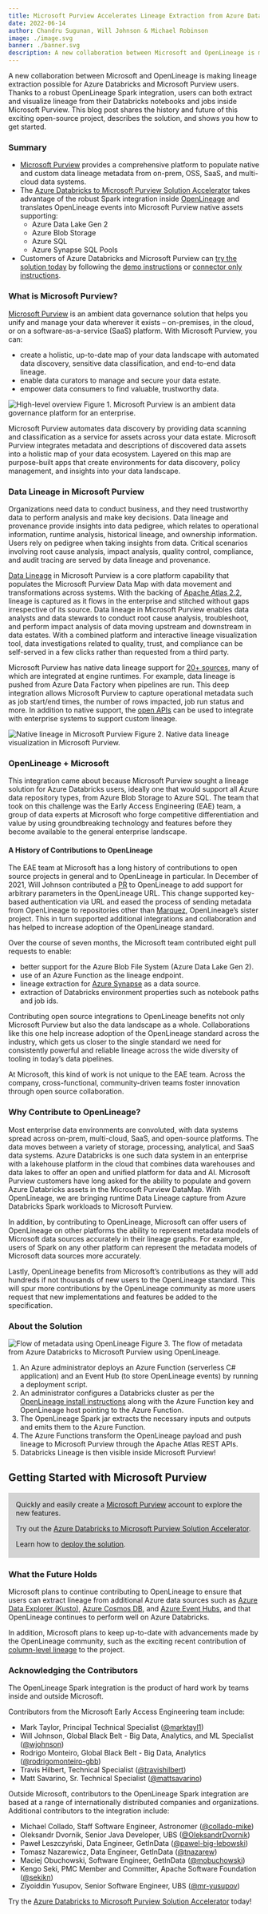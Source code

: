 ```yaml
---
title: Microsoft Purview Accelerates Lineage Extraction from Azure Databricks
date: 2022-06-14
author: Chandru Sugunan, Will Johnson & Michael Robinson
image: ./image.svg
banner: ./banner.svg
description: A new collaboration between Microsoft and OpenLineage is making lineage extraction possible for Azure Databricks and Microsoft Purview users.
---
```


A new collaboration between Microsoft and OpenLineage is making lineage extraction possible for Azure Databricks and Microsoft Purview users. Thanks to a robust OpenLineage Spark integration, users can both extract and visualize lineage from their Databricks notebooks and jobs inside Microsoft Purview. This blog post shares the history and future of this exciting open-source project, describes the solution, and shows you how to get started. 

### Summary

- [Microsoft Purview](https://azure.microsoft.com/en-us/services/purview/) provides a comprehensive platform to populate native and custom data lineage metadata from on-prem, OSS, SaaS, and multi-cloud data systems. 
- The [Azure Databricks to Microsoft Purview Solution Accelerator](https://github.com/microsoft/Purview-ADB-Lineage-Solution-Accelerator) takes advantage of the robust Spark integration inside [OpenLineage](https://github.com/OpenLineage/OpenLineage) and translates OpenLineage events into Microsoft Purview native assets supporting:
    - Azure Data Lake Gen 2
    -  Azure Blob Storage
    - Azure SQL
    - Azure Synapse SQL Pools
- Customers of Azure Databricks and Microsoft Purview can [try the solution today](https://github.com/microsoft/Purview-ADB-Lineage-Solution-Accelerator) by following the [demo instructions](https://github.com/microsoft/Purview-ADB-Lineage-Solution-Accelerator/blob/main/deploy-demo.md) or [connector only instructions](https://github.com/microsoft/Purview-ADB-Lineage-Solution-Accelerator/blob/main/deploy-base.md).

### What is Microsoft Purview?

[Microsoft Purview](https://docs.microsoft.com/en-us/azure/purview/overview) is an ambient data governance solution that helps you unify and manage your data wherever it exists – on-premises, in the cloud, or on a software-as-a-service (SaaS) platform. With Microsoft Purview, you can:
- create a holistic, up-to-date map of your data landscape with automated data discovery, sensitive data classification, and end-to-end data lineage.
- enable data curators to manage and secure your data estate.
- empower data consumers to find valuable, trustworthy data.

![High-level overview](./high-level-overview.png)
Figure 1. Microsoft Purview is an ambient data governance platform for an enterprise.

Microsoft Purview automates data discovery by providing data scanning and classification as a service for assets across your data estate. Microsoft Purview integrates metadata and descriptions of discovered data assets into a holistic map of your data ecosystem. Layered on this map are purpose-built apps that create environments for data discovery, policy management, and insights into your data landscape.

### Data Lineage in Microsoft Purview

Organizations need data to conduct business, and they need trustworthy data to perform analysis and make key decisions. Data lineage and provenance provide insights into data pedigree, which relates to operational information, runtime analysis, historical lineage, and ownership information. Users rely on pedigree when taking insights from data. Critical scenarios involving root cause analysis, impact analysis, quality control, compliance, and audit tracing are served by data lineage and provenance.

[Data Lineage](https://docs.microsoft.com/en-us/azure/purview/catalog-lineage-user-guide) in Microsoft Purview is a core platform capability that populates the Microsoft Purview Data Map with data movement and transformations across systems. With the backing of [Apache Atlas 2.2](https://atlas.apache.org/#/), lineage is captured as it flows in the enterprise and stitched without gaps irrespective of its source. Data lineage in Microsoft Purview enables data analysts and data stewards to conduct root cause analysis, troubleshoot, and perform impact analysis of data moving upstream and downstream in data estates. With a combined platform and interactive lineage visualization tool, data investigations related to quality, trust, and compliance can be self-served in a few clicks rather than requested from a third party.

Microsoft Purview has native data lineage support for [20+ sources](https://docs.microsoft.com/en-us/azure/purview/catalog-lineage-user-guide#lineage-collection), many of which are integrated at engine runtimes. For example, data lineage is pushed from Azure Data Factory when pipelines are run. This deep integration allows Microsoft Purview to capture operational metadata such as job start/end times, the number of rows impacted, job run status and more. In addition to native support, the [open APIs](https://docs.microsoft.com/en-us/rest/api/purview/catalogdataplane/lineage) can be used to integrate with enterprise systems to support custom lineage.

![Native lineage in Microsoft Purview](./screenshot.gif)
Figure 2. Native data lineage visualization in Microsoft Purview.

### OpenLineage + Microsoft

This integration came about because Microsoft Purview sought a lineage solution for Azure Databricks users, ideally one that would support all Azure data repository types, from Azure Blob Storage to Azure SQL. The team that took on this challenge was the Early Access Engineering (EAE) team, a group of data experts at Microsoft who forge competitive differentiation and value by using groundbreaking technology and features before they become available to the general enterprise landscape. 

#### A History of Contributions to OpenLineage

The EAE team at Microsoft has a long history of contributions to open source projects in general and to OpenLineage in particular. In December of 2021, Will Johnson contributed a [PR](https://github.com/OpenLineage/OpenLineage/pull/425) to OpenLineage to add support for arbitrary parameters in the OpenLineage URL. This change supported key-based authentication via URL and eased the process of sending metadata from OpenLineage to repositories other than [Marquez](https://github.com/MarquezProject), OpenLineage’s sister project. This in turn supported additional integrations and collaboration and has helped to increase adoption of the OpenLineage standard.

Over the course of seven months, the Microsoft team contributed eight pull requests to enable:
- better support for the Azure Blob File System (Azure Data Lake Gen 2).
- use of an Azure Function as the lineage endpoint.
- lineage extraction for [Azure Synapse](https://docs.microsoft.com/en-us/azure/databricks/data/data-sources/azure/synapse-analytics) as a data source.
- extraction of Databricks environment properties such as notebook paths and job ids.

Contributing open source integrations to OpenLineage benefits not only Microsoft Purview but also the data landscape as a whole. Collaborations like this one help increase adoption of the OpenLineage standard across the industry, which gets us closer to the single standard we need for consistently powerful and reliable lineage across the wide diversity of tooling in today’s data pipelines.  

At Microsoft, this kind of work is not unique to the EAE team. Across the company, cross-functional, community-driven teams foster innovation through open source collaboration.

### Why Contribute to OpenLineage?

Most enterprise data environments are convoluted, with data systems spread across on-prem, multi-cloud, SaaS, and open-source platforms. The data moves between a variety of storage, processing, analytical, and SaaS data systems. Azure Databricks is one such data system in an enterprise with a lakehouse platform in the cloud that combines data warehouses and data lakes to offer an open and unified platform for data and AI. Microsoft Purview customers have long asked for the ability to populate and govern Azure Databricks assets in the Microsoft Purview DataMap. With OpenLineage, we are bringing runtime Data Lineage capture from Azure Databricks Spark workloads to Microsoft Purview. 

In addition, by contributing to OpenLineage, Microsoft can offer users of OpenLineage on other platforms the ability to represent metadata models of Microsoft data sources accurately in their lineage graphs. For example, users of Spark on any other platform can represent the metadata models of Microsoft data sources more accurately.

Lastly, OpenLineage benefits from Microsoft’s contributions as they will add hundreds if not thousands of new users to the OpenLineage standard. This will spur more  contributions by the OpenLineage community as more users request that new implementations and features be added to the specification.

### About the Solution

![Flow of metadata using OpenLineage](./purview-lineage.png)
Figure 3. The flow of metadata from Azure Databricks to Microsoft Purview using OpenLineage.

1. An Azure administrator deploys an Azure Function (serverless C# application) and an Event Hub (to store OpenLineage events) by running a deployment script.
2. An administrator configures a Databricks cluster as per the [OpenLineage install instructions](https://github.com/OpenLineage/OpenLineage/tree/main/integration/spark/databricks) along with the Azure Function key and OpenLineage host pointing to the Azure Function.
3. The OpenLineage Spark jar extracts the necessary inputs and outputs and emits them to the Azure Function.
4. The Azure Functions transform the OpenLineage payload and push lineage to Microsoft Purview through the Apache Atlas REST APIs.
5. Databricks Lineage is then visible inside Microsoft Purview!


## Getting Started with Microsoft Purview
<div style="background-color: rgb(211, 211, 211); padding: 15px 15px 5px 15px;">
Quickly and easily create a <a href="https://azure.microsoft.com/en-us/services/purview/#get-started">Microsoft Purview</a> account to explore the new features.

Try out the [Azure Databricks to Microsoft Purview Solution Accelerator](https://github.com/microsoft/Purview-ADB-Lineage-Solution-Accelerator).

Learn how to [deploy the solution](https://www.youtube.com/watch?v=pLF0iykhruY&feature=youtu.be).
</div>

### What the Future Holds

Microsoft plans to continue contributing to OpenLineage to ensure that users can extract lineage from additional Azure data sources such as [Azure Data Explorer (Kusto)](https://docs.microsoft.com/en-us/azure/data-explorer/spark-connector), [Azure Cosmos DB](https://docs.microsoft.com/en-us/azure/cosmos-db/sql/create-sql-api-spark), and [Azure Event Hubs](https://docs.microsoft.com/en-us/azure/databricks/spark/latest/structured-streaming/streaming-event-hubs), and that OpenLineage continues to perform well on Azure Databricks.

In addition, Microsoft plans to keep up-to-date with advancements made by the OpenLineage community, such as the exciting recent contribution of [column-level lineage](https://github.com/OpenLineage/OpenLineage/pull/698) to the project.

### Acknowledging the Contributors

The OpenLineage Spark integration is the product of hard work by teams inside and outside Microsoft.

Contributors from the Microsoft Early Access Engineering team include:
- Mark Taylor, Principal Technical Specialist ([@marktayl1](https://github.com/Marktayl1))
- Will Johnson, Global Black Belt - Big Data, Analytics, and ML Specialist ([@wjohnson](https://github.com/wjohnson))
- Rodrigo Monteiro, Global Black Belt - Big Data, Analytics ([@rodrigomonteiro-gbb](https://github.com/rodrigomonteiro-gbb))
- Travis Hilbert, Technical Specialist ([@travishilbert](https://github.com/TravisHilbert))
- Matt Savarino, Sr. Technical Specialist ([@mattsavarino](https://github.com/mattsavarino))

Outside Microsoft, contributors to the OpenLineage Spark integration are based at a range of internationally distributed companies and organizations. Additional contributors to the integration include:
- Michael Collado, Staff Software Engineer, Astronomer ([@collado-mike](https://github.com/collado-mike))
- Oleksandr Dvornik, Senior Java Developer, UBS ([@OleksandrDvornik](https://github.com/OleksandrDvornik))
- Paweł Leszczyński, Data Engineer, GetInData ([@pawel-big-lebowski](https://github.com/pawel-big-lebowski))
- Tomasz Nazarewicz, Data Engineer, GetInData ([@tnazarew](https://github.com/tnazarew))
- Maciej Obuchowski, Software Engineer, GetInData ([@mobuchowski](https://github.com/mobuchowski)) 
- Kengo Seki, PMC Member and Committer, Apache Software Foundation ([@sekikn](https://github.com/sekikn))
- Ziyoiddin Yusupov, Senior Software Engineer, UBS ([@mr-yusupov](https://github.com/mr-yusupov))

Try the [Azure Databricks to Microsoft Purview Solution Accelerator](https://github.com/microsoft/Purview-ADB-Lineage-Solution-Accelerator) today!
